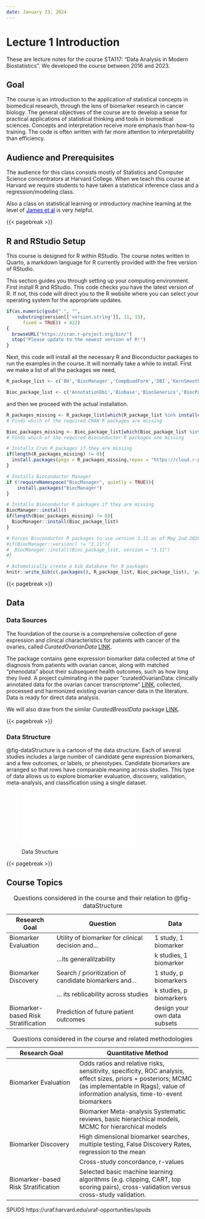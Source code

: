 ```yaml
---
date: January 23, 2024
---
```



# Lecture 1 Introduction

These are lecture notes for the course STA117: "Data Analysis in Modern Biostatistics". We developed the course between 2016 and 2023.

## Goal

The course is an introduction to the application of statistical concepts in biomedical research, through the lens of biomarker research in cancer biology. The general objectives of the course are to develop a sense for practical applications of statistical thinking and tools in biomedical sciences. Concepts and interpretation receive more emphasis than how-to training. The code is often written with far more attention to interpretability than efficiency.

## Audience and Prerequisites

The audience for this class consists mostly of Statistics and Computer Science concentrators at Harvard College. When we teach this course at Harvard we require students to have taken a statistical inference class and a regression/modeling class.

Also a class on statistical learning or introductory machine learning at the level of [James et al](https://www.statlearning.com){style="color: blue"} is very helpful.

{{< pagebreak >}}

## R and RStudio Setup

This course is designed for R within RStudio. The course notes written in Quarto, a markdown language for R currently provided with the free version of RStudio.

This section guides you through setting up your computing environment. First install R and RStudio. This code checks you have the latest version of R. If not, this code will direct you to the R website where you can select your operating system for the appropriate updates.

```r
if(as.numeric(gsub(".", "",
    substring(version[['version.string']], 11, 15),
      fixed = TRUE)) < 422)
{
  browseURL("https://cran.r-project.org/bin/")
  stop("Please update to the newest version of R!")
}
```

Next, this code will install all the necessary R and Bioconductor packages to run the examples in the course. It will normally take a while to install. First we make a list of all the packages we need,

```r
R_package_list <- c('BH','BiocManager','CompQuadForm','DBI','KernSmooth','MASS','Matrix','R2WinBUGS','R2jags','R6','RCurl','ROCR','RSQLite','Rcpp','RcppEigen','SQUAREM','SuppDists','XML','abind','assertthat','base64enc','bit','bit64','bitops','blob','bookdown','boot','bootstrap','caTools','class','classInt','cli','clipr','coda','codetools','combinat','crayon','digest','dplyr','e1071','ellipsis','evaluate','fansi','fastmap','fdrtool','forcats','foreach','formatR','futile.logger','futile.options','gam','gdata','glue','gplots','gtools','haven','highr','hms','htmltools','httpuv','ipred','iterators','jsonlite','klaR','knitr','labelled','lambda.r','later','lattice','lava','lifecycle','lme4','locfit','logging','magrittr','markdown','matrixStats','memoise','meta','metafor','mime','miniUI','minqa','nloptr','nnet','numDeriv','pROC','pillar','pkgconfig','plogr','plyr','pracma','prodlim','promises','purrr','questionr','readr','renv','rjags','rlang','rmarkdown','rmeta','rstudioapi','shiny','snow','sourcetools','statmod','stringi','stringr','survival','survivalROC','tibble','tidyselect','tinytex','tidyverse','utf8','vctrs','xfun','xtable','yaml','ggplot2')

Bioc_package_list <- c('AnnotationDbi','Biobase','BiocGenerics','BiocParallel','IRanges','S4Vectors','affy','affyio','annotate','curatedOvarianData','curatedBreastData','edgeR','genefilter','impute','limma','preprocessCore','survcomp','sva','switchBox','zlibbioc')
```

and then we proceed with the actual installation.

```r
R_packages_missing <- R_package_list[which(R_package_list %in% installed.packages() == F)]
# Finds which of the required CRAN R packages are missing

Bioc_packages_missing <- Bioc_package_list[which(Bioc_package_list %in% installed.packages() == F)]
# Finds which of the required Bioconductor R packages are missing

# Installs Cran R packages if they are missing
if(length(R_packages_missing) != 0){
  install.packages(pkgs = R_packages_missing,repos = "https://cloud.r-project.org")
}

# Installs Bioconductor Manager
if (!requireNamespace("BiocManager", quietly = TRUE)){
    install.packages("BiocManager")
}

# Installs Bioconductor R packages if they are missing
BiocManager::install()
if(length(Bioc_packages_missing) != 0){
  BiocManager::install(Bioc_package_list)
}
```

```r
# Forces Bioconductor R packages to use version 3.11 as of May 2nd 2020.
#if(BiocManager::version() != "3.11"){
#  BiocManager::install(Bioc_package_list, version = "3.11")
#}
```

```r
# Automatically create a bib database for R packages
knitr::write_bib(c(.packages(), R_package_list, Bioc_package_list), 'packages.bib')
```

{{< pagebreak >}}

## Data

### Data Sources

The foundation of the course is a comprehensive collection of gene expression and clinical characteristics for patients with cancer of the ovaries, called *CuratedOvarianData* [LINK](http://bioconductor.org/packages/release/data/experiment/html/curatedOvarianData.html).

The package contains gene expression biomarker data collected at time of diagnosis from patients with ovarian cancer, along with matched "phenodata" about their subsequent health outcomes, such as how long they lived. A project culminating in the paper "curatedOvarianData: clinically annotated data for the ovarian cancer transcriptome" [LINK](https://doi.org/10.1093/database/bat013), collected, processed and harmonized existing ovarian cancer data in the literature. Data is ready for direct data analysis.

We will also draw from the similar *CuratedBreastData* package [LINK](https://www.bioconductor.org/packages/release/data/experiment/html/curatedBreastData.html).

{{< pagebreak >}}

### Data Structure

@fig-dataStructure is a cartoon of the data structure. Each of several studies includes a large number of candidate gene expression biomarkers, and a few outcomes, or labels, or phenotypes. Candidate biomarkers are arranged so that rows have comparable meaning across studies. This type of data allows us to explore biomarker evaluation, discovery, validation, meta-analysis, and classification using a single dataset.

![Data Structure](Figures/DataStructure.pdf){#fig-dataStructure}

{{< pagebreak >}}

## Course Topics

| Research Goal                       | Question                                               | Data                         |
|------------------|-------------------------------------|------------------|
| Biomarker Evaluation                | Utility of biomarker for clinical decision and...      | 1 study, 1 biomarker         |
|                                     | ...its generalilzability                               | k studies, 1 biomarker       |
| Biomarker Discovery                 | Search / prioritization of candidate biomarkers and... | 1 study, p biomarkers        |
|                                     | ... its reblicability across studies                   | k studies, p biomarkers      |
| Biomarker-based Risk Stratification | Prediction of future patient outcomes                  | design your own data subsets |

: Questions considered in the course and their relation to @fig-dataStructure

| Research Goal                       | Quantitative Method                                                                                                                                                                                  |
|--------------------------|----------------------------------------------|
| Biomarker Evaluation                | Odds ratios and relative risks, sensitivity, specificity, ROC analysis, effect sizes, priors + posteriors; MCMC (as implementable in Rjags), value of information analysis, time-to-event biomarkers |
|                                     | Biomarker Meta-analysis Systematic reviews, basic hierarchical models, MCMC for hierarchical models                                                                                                  |
| Biomarker Discovery                 | High dimensional biomarker searches, multiple testing, False Discovery Rates, regression to the mean                                                                                                 |
|                                     | Cross-study concordance, r-values                                                                                                                                                                    |
| Biomarker-based Risk Stratification | Selected basic machine learning algorithms (e.g. clipping, CART, top scoring pairs), cross-validation versus cross-study validation.                                                                 |

: Questions considered in the course and related methodologies

SPUDS https://uraf.harvard.edu/uraf-opportunities/spuds
